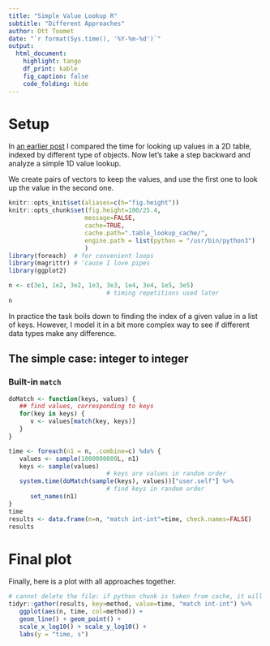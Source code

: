 ```yaml
---
title: "Simple Value Lookup R"
subtitle: "Different Approaches"
author: Ott Toomet
date: "`r format(Sys.time(), '%Y-%m-%d')`"
output: 
  html_document:
    highlight: tango
    df_print: kable
    fig_caption: false
    code_folding: hide
---
```


# Setup

In [an earlier post](https://otoomet.github.io/table_lookup_in_R.html)
I compared the time for looking up values in a 2D 
table, indexed by different type of objects.  Now let's take a step
backward and analyze a simple 1D value lookup.

We create pairs of vectors to keep the values, and use the first one
to look up the value in the second one.

```r
knitr::opts_knit$set(aliases=c(h="fig.height"))
knitr::opts_chunk$set(fig.height=100/25.4, 
                     message=FALSE,
                     cache=TRUE,
                     cache.path=".table_lookup_cache/",
                     engine.path = list(python = "/usr/bin/python3")
                     )
library(foreach)  # for convenient loops
library(magrittr) # 'cause I love pipes
library(ggplot2)
```

```r
n <- c(3e1, 1e2, 3e2, 1e3, 3e3, 1e4, 3e4, 1e5, 3e5)
                           # timing repetitions used later
n
```

In practice the task boils down to finding the index of a given value
in a list of keys.  However, I model it in a bit more complex way to
see if different data types make any difference.

## The simple case: integer to integer

### Built-in `match`

```r
doMatch <- function(keys, values) {
   ## find values, corresponding to keys
   for(key in keys) {
      v <- values[match(key, keys)]
   }
}

time <- foreach(n1 = n, .combine=c) %do% {
   values <- sample(1000000000L, n1)
   keys <- sample(values)
                           # keys are values in random order
   system.time(doMatch(sample(keys), values))["user.self"] %>%
                           # find keys in random order
      set_names(n1)
}
time
results <- data.frame(n=n, "match int-int"=time, check.names=FALSE)
results
```


# Final plot

Finally, here is a plot with all approaches together.

```r
# cannot delete the file: if python chunk is taken from cache, it will not re-create it
tidyr::gather(results, key=method, value=time, "match int-int") %>%
   ggplot(aes(n, time, col=method)) +
   geom_line() + geom_point() +
   scale_x_log10() + scale_y_log10() +
   labs(y = "time, s")
```



